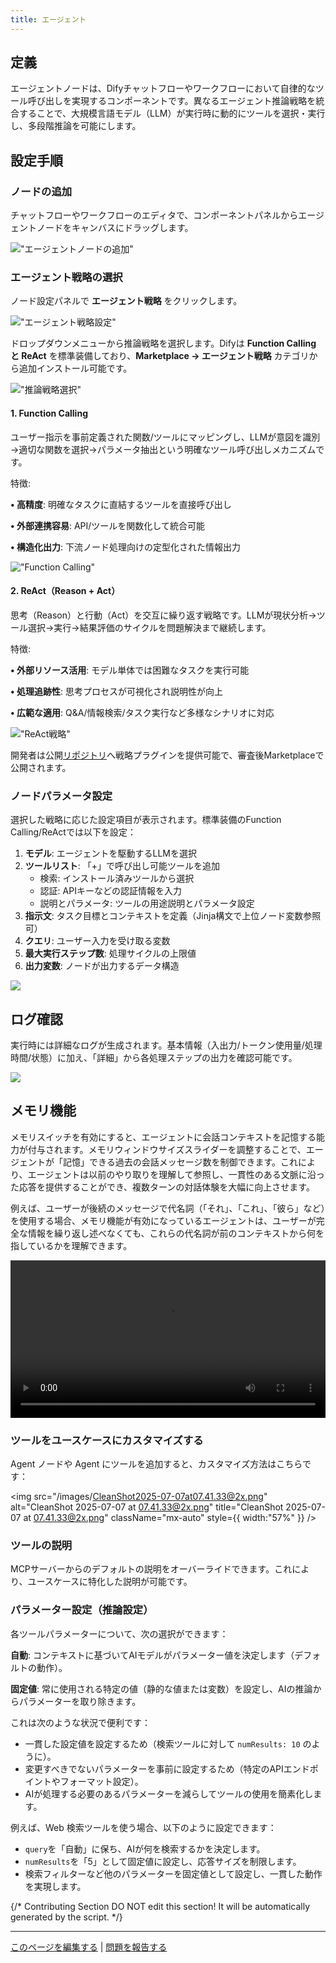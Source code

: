 ```yaml
---
title: エージェント
---
```


## 定義

エージェントノードは、Difyチャットフローやワークフローにおいて自律的なツール呼び出しを実現するコンポーネントです。異なるエージェント推論戦略を統合することで、大規模言語モデル（LLM）が実行時に動的にツールを選択・実行し、多段階推論を可能にします。

## 設定手順

### ノードの追加

チャットフローやワークフローのエディタで、コンポーネントパネルからエージェントノードをキャンバスにドラッグします。

!["エージェントノードの追加"](https://assets-docs.dify.ai/dify-enterprise-mintlify/en/guides/workflow/node/1f4d803ff68394d507abd3bcc13ba0f3.png)

### エージェント戦略の選択

ノード設定パネルで **エージェント戦略** をクリックします。

!["エージェント戦略設定"](https://assets-docs.dify.ai/dify-enterprise-mintlify/en/guides/workflow/node/f14082c44462ac03955e41d66ffd4cca.png)

ドロップダウンメニューから推論戦略を選択します。Difyは **Function Calling と ReAct** を標準装備しており、**Marketplace → エージェント戦略** カテゴリから追加インストール可能です。

!["推論戦略選択"](https://assets-docs.dify.ai/dify-enterprise-mintlify/en/guides/workflow/node/47e29e5993821b61632af9cdb8392357.png)

#### 1. Function Calling

ユーザー指示を事前定義された関数/ツールにマッピングし、LLMが意図を識別→適切な関数を選択→パラメータ抽出という明確なツール呼び出しメカニズムです。

特徴:

**• 高精度**: 明確なタスクに直結するツールを直接呼び出し

**• 外部連携容易**: API/ツールを関数化して統合可能

**• 構造化出力**: 下流ノード処理向けの定型化された情報出力

!["Function Calling"](https://assets-docs.dify.ai/dify-enterprise-mintlify/en/guides/workflow/node/10505cd7c6f0b3ba10161abb88d9e36b.png)

#### 2. ReAct（Reason + Act）

思考（Reason）と行動（Act）を交互に繰り返す戦略です。LLMが現状分析→ツール選択→実行→結果評価のサイクルを問題解決まで継続します。

特徴:

**• 外部リソース活用**: モデル単体では困難なタスクを実行可能

**• 処理追跡性**: 思考プロセスが可視化され説明性が向上

**• 広範な適用**: Q&A/情報検索/タスク実行など多様なシナリオに対応

!["ReAct戦略"](https://assets-docs.dify.ai/dify-enterprise-mintlify/en/guides/workflow/node/60fa430029e509ac1a609c72fd04c413.png)

開発者は公開[リポジトリ](https://github.com/langgenius/dify-plugins)へ戦略プラグインを提供可能で、審査後Marketplaceで公開されます。

### ノードパラメータ設定

選択した戦略に応じた設定項目が表示されます。標準装備のFunction Calling/ReActでは以下を設定：

1. **モデル**: エージェントを駆動するLLMを選択
2. **ツールリスト**: 「+」で呼び出し可能ツールを追加
    * 検索: インストール済みツールから選択
    * 認証: APIキーなどの認証情報を入力
    * 説明とパラメータ: ツールの用途説明とパラメータ設定
3. **指示文**: タスク目標とコンテキストを定義（Jinja構文で上位ノード変数参照可）
4. **クエリ**: ユーザー入力を受け取る変数
5. **最大実行ステップ数**: 処理サイクルの上限値
6. **出力変数**: ノードが出力するデータ構造

![](https://assets-docs.dify.ai/dify-enterprise-mintlify/en/guides/workflow/node/54c8e4f0eaa7379bd8c1b5ac6305b326.png)

## ログ確認

実行時には詳細なログが生成されます。基本情報（入出力/トークン使用量/処理時間/状態）に加え、「詳細」から各処理ステップの出力を確認可能です。

![](https://assets-docs.dify.ai/dify-enterprise-mintlify/en/guides/workflow/node/0120d3d0e63f5b59ec9d279a38c970ef.png)

## メモリ機能

メモリスイッチを有効にすると、エージェントに会話コンテキストを記憶する能力が付与されます。メモリウィンドウサイズスライダーを調整することで、エージェントが「記憶」できる過去の会話メッセージ数を制御できます。これにより、エージェントは以前のやり取りを理解して参照し、一貫性のある文脈に沿った応答を提供することができ、複数ターンの対話体験を大幅に向上させます。

例えば、ユーザーが後続のメッセージで代名詞（「それ」、「これ」、「彼ら」など）を使用する場合、メモリ機能が有効になっているエージェントは、ユーザーが完全な情報を繰り返し述べなくても、これらの代名詞が前のコンテキストから何を指しているかを理解できます。

<video controls src="https://assets-docs.dify.ai/2025/04/1801b96763eb8f22f1e2158645897885.mp4" width="100%"></video>

### ツールをユースケースにカスタマイズする

Agent ノードや Agent にツールを追加すると、カスタマイズ方法はこちらです：

<img
  src="/images/CleanShot2025-07-07at07.41.33@2x.png"
  alt="CleanShot 2025-07-07 at 07.41.33@2x.png"
  title="CleanShot 2025-07-07 at 07.41.33@2x.png"
  className="mx-auto"
  style={{ width:"57%" }}
/>

### ツールの説明

MCPサーバーからのデフォルトの説明をオーバーライドできます。これにより、ユースケースに特化した説明が可能です。

### パラメーター設定（推論設定）

各ツールパラメーターについて、次の選択ができます：

**自動**: コンテキストに基づいてAIモデルがパラメーター値を決定します（デフォルトの動作）。

**固定値**: 常に使用される特定の値（静的な値または変数）を設定し、AIの推論からパラメーターを取り除きます。

これは次のような状況で便利です：

- 一貫した設定値を設定するため（検索ツールに対して `numResults: 10` のように）。
- 変更すべきでないパラメーターを事前に設定するため（特定のAPIエンドポイントやフォーマット設定）。
- AIが処理する必要のあるパラメーターを減らしてツールの使用を簡素化します。

例えば、Web 検索ツールを使う場合、以下のように設定できます：

* `query`を「自動」に保ち、AIが何を検索するかを決定します。
* `numResults`を「5」として固定値に設定し、応答サイズを制限します。
* 検索フィルターなど他のパラメーターを固定値として設定し、一貫した動作を実現します。

{/*
Contributing Section
DO NOT edit this section!
It will be automatically generated by the script.
*/}

---

[このページを編集する](https://github.com/langgenius/dify-docs/edit/main/ja-jp/guides/workflow/node/agent.mdx) | [問題を報告する](https://github.com/langgenius/dify-docs/issues/new?template=docs.yml)

